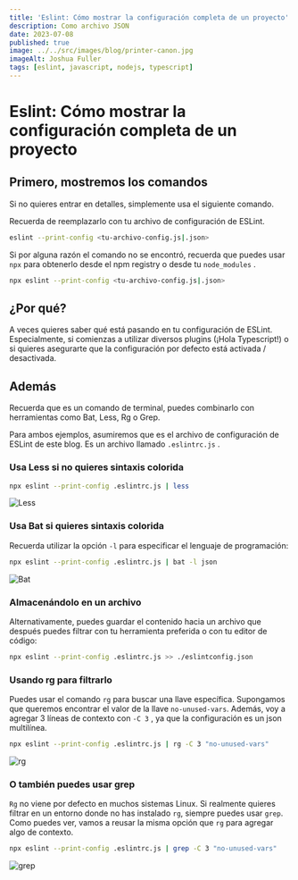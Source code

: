 ```yaml
---
title: 'Eslint: Cómo mostrar la configuración completa de un proyecto'
description: Como archivo JSON
date: 2023-07-08
published: true
image: ../../src/images/blog/printer-canon.jpg
imageAlt: Joshua Fuller
tags: [eslint, javascript, nodejs, typescript]
---
```


# Eslint: Cómo mostrar la configuración completa de un proyecto

## Primero, mostremos los comandos

Si no quieres entrar en detalles, simplemente usa el siguiente comando.

Recuerda de reemplazarlo con tu archivo de configuración de ESLint.

```bash
eslint --print-config <tu-archivo-config.js|.json>
```

Si por alguna razón el comando no se encontró, recuerda que puedes usar `npx` para obtenerlo desde el npm registry o desde tu `node_modules` .

```bash
npx eslint --print-config <tu-archivo-config.js|.json>
```

## ¿Por qué?

A veces quieres saber qué está pasando en tu configuración de ESLint. Especialmente, si comienzas a utilizar diversos plugins (¡Hola Typescript!) o si quieres asegurarte que la configuración por defecto está activada / desactivada.

## Además

Recuerda que es un comando de terminal, puedes combinarlo con herramientas como Bat, Less, Rg o Grep.

Para ambos ejemplos, asumiremos que es el archivo de configuración de ESLint de este blog. Es un archivo llamado `.eslintrc.js` .

### Usa Less si no quieres sintaxis colorida

```bash
npx eslint --print-config .eslintrc.js | less
```

![Less](./eslint-config-less.png)

### Usa Bat si quieres sintaxis colorida

Recuerda utilizar la opción `-l` para especificar el lenguaje de programación:

```bash
npx eslint --print-config .eslintrc.js | bat -l json
```

![Bat](./eslint-config-bat.png)

### Almacenándolo en un archivo

Alternativamente, puedes guardar el contenido hacia un archivo que después puedes filtrar con tu herramienta preferida o con tu editor de código:

```bash
npx eslint --print-config .eslintrc.js >> ./eslintconfig.json
```

### Usando rg para filtrarlo

Puedes usar el comando `rg` para buscar una llave específica. Supongamos que queremos encontrar el valor de la llave `no-unused-vars`. Además, voy a agregar 3 líneas de contexto con `-C 3` , ya que la configuración es un json multilínea.

```bash
npx eslint --print-config .eslintrc.js | rg -C 3 "no-unused-vars"
```

![rg](./eslint-config-rg.png)

### O también puedes usar grep

`Rg` no viene por defecto en muchos sistemas Linux. Si realmente quieres filtrar en un entorno donde no has instalado `rg`, siempre puedes usar `grep`. Como puedes ver, vamos a reusar la misma opción que `rg` para agregar algo de contexto.

```bash
npx eslint --print-config .eslintrc.js | grep -C 3 "no-unused-vars"
```

![grep](./eslint-config-grep.png)

